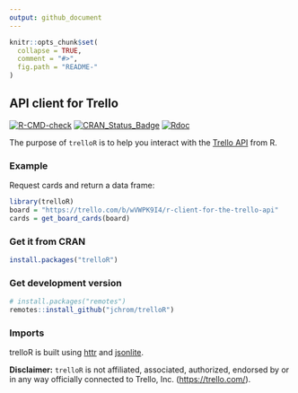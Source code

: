 ```yaml
---
output: github_document
---
```


<!-- README.md is generated from README.Rmd. Please edit that file -->

```r
knitr::opts_chunk$set(
  collapse = TRUE,
  comment = "#>",
  fig.path = "README-"
)
```

API client for Trello
---------------------

<!-- badges: start -->
[![R-CMD-check](https://github.com/jchrom/trelloR/workflows/R-CMD-check/badge.svg)](https://github.com/jchrom/trelloR/actions)
[![CRAN_Status_Badge](https://www.r-pkg.org/badges/version/trelloR)](https://cran.r-project.org/package=trelloR/)
[![Rdoc](https://www.rdocumentation.org/badges/version/trelloR)](https://www.rdocumentation.org/packages/trelloR/)
<!-- badges: end -->

The purpose of `trelloR` is to help you interact with the [Trello API](https://developer.atlassian.com/cloud/trello/rest) from R.

### Example

Request cards and return a data frame:

```r
library(trelloR)
board = "https://trello.com/b/wVWPK9I4/r-client-for-the-trello-api"
cards = get_board_cards(board)
```

### Get it from CRAN

```r
install.packages("trelloR")
```

### Get development version

```r
# install.packages("remotes")
remotes::install_github("jchrom/trelloR")
```

### Imports

trelloR is built using [httr](https://cran.r-project.org/package=httr) and [jsonlite](https://cran.r-project.org/package=jsonlite).

**Disclaimer:** `trelloR` is not affiliated, associated, authorized, endorsed
by or in any way officially connected to Trello, Inc. (<https://trello.com/>).
